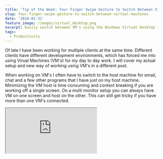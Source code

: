 ```yaml
---
title: 'Tip of the Week: Four Finger Swipe Gesture to Switch Between Virtual Machines'
slug: four-finger-swipe-gesture-to-switch-between-virtual-machines
date: '2018-01-31'
feature_image: /images/virtual_desktop.png
excerpt: Easily switch between VM's using the Windows Virtual Desktop feature.
tags:
  - Productivity
---
```

Of late I have been working for multiple clients at the same time. Different clients have different development environments, which has forced me into using Virual Machines (VM's) for my day to day work. I will cover my actual setup and new way of working using VM's in a different post.

When working on VM's I often have to switch to the host machine for email, chat and a few other programs that I have just on my host machine. Minimizing the VM host is time consuming and context breaking if you are working off a single screen. On a multi monitor setup you can always have VM on one screen and host on the other. This can still get tricky if you have more than one VM's connected.

<iframe src="https://www.youtube.com/embed/fcbqOe8LnhM" />

The [Virtual Desktops](https://blogs.windows.com/windowsexperience/2015/04/16/virtual-desktops-in-windows-10-the-power-of-windowsmultiplied/) feature in Windows 10 is of great help in this scenario. We can move between desktops using keyboard shortcuts (Ctrl + Win + Right/Left Arrow). But with the VM running on separate Virtual Desktop any key presses gets picked up by the VM operating system and not by the host. This means that you cannot use the keyboard shortcuts to switch host desktops from inside a VM. However you can move between desktops using the Four Finger swipe gesture on your touchpad (if that is supported). These swipe gestures are picked up only by the host machine OS, unlike the keyboard shortcuts. So even when you are inside a VM, doing the four finger swipe gesture tells the host OS to switch desktops. This allows you to easily navigate between VM's running on different Virtual Desktops.

Hope this helps!
